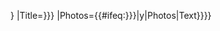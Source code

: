 <includeonly>{{NRHP url/core
|List=NHLS
|ID={{{id|{{{1}}}}}}
|Title={{{title|{{{2|}}}}}}
|Photos={{#ifeq:{{{photos|{{{3|}}}}}}|y|Photos|Text}}}}</includeonly><noinclude>
{{documentation}}
</noinclude>